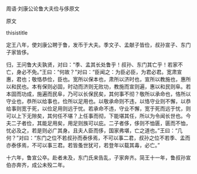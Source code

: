 


周语·刘康公论鲁大夫俭与侈原文

原文

thisistitle

定王八年，使刘康公聘于鲁，发币于大夫。季文子、孟献子皆俭，叔孙宣子、东门子家皆侈。

归，王问鲁大夫孰贤，对曰：“季、孟其长处鲁乎！叔孙、东门其亡乎！若家不亡，身必不免。”王曰：“何故？”对曰：“臣闻之：为臣必臣，为君必君。宽肃宣惠，君也；敬恪恭俭，臣也。宽所以保本也，肃所以济时也，宣所以教施也，惠所以和民也。本有保则必固，时动而济则无败功，教施而宣则遍，惠以和民则阜。若本固而功成，施遍而民阜，乃可以长保民矣，其何事不彻？敬所以承命也，恪所以守业也，恭所以给事也，俭所以足用也。以敬承命则不违，以恪守业则不懈，以恭给事则宽于死，以俭足用则远于忧。若承命不违，守业不懈，宽于死而远于忧，则可以上下无隙矣，其何任不堪？上任事而彻，下能堪其任，所以为令闻长世也。今夫二子者俭，其能足用矣，用足则族可以庇。二子者侈，侈则不恤匮，匮而不恤，忧必及之，若是则必广其身。且夫人臣而侈，国家弗堪，亡之道也。”王曰：“几何？”对曰：“东门之位不若叔孙而泰侈焉，不可以事二君，叔孙之位不若季、孟而亦泰侈焉，不可以事三君。若皆蚤世犹可，若登年以载其毒，必亡。”

十六年，鲁宣公卒。赴者未及，东门氏来告乱，子家奔齐。简王十一年，鲁叔孙宣伯亦奔齐，成公未殁二年。

